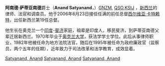 {{noteTA
|1=zh:新西兰;zh-hans:新西兰;zh-hk:新西蘭;zh-tw:紐西蘭;
|d1=大陆：新西兰；台灣：紐西蘭；香港：新西蘭；
}}
{{Infobox Officeholder
|name             = 阿南德·薩蒂亞南德爵士
|original_name    = {{lang|en|Anand Satyanand}}
|image            = Anand Satyanand.JPG
|order            = 
|office           = [[紐西蘭總督|紐西蘭總督]]
|term_start       = 2006年8月23日
|term_end         = 2011年8月31日
|monarch          = [[伊莉莎白二世|伊莉莎白二世]]
|predecessor      = [[西爾維亞·卡特賴特|西爾維亞·卡特賴特]]
|successor        = {{le|傑瑞·馬特巴瑞|Jerry Mateparae}}
|primeminister    = [[海倫·克拉克|海倫·克拉克]]<br>[[約翰·凱伊|約翰·凱伊]]
|birth_date       = {{birth date and age|1944|6|22}}
|birth_place      = [[紐西蘭|紐西蘭]][[奧克蘭_(紐西蘭)|奧克蘭]]
|death_date       = 
|death_place      = 
|alma_mater       = [[奧克蘭大學|奧克蘭大學]]
|religion         = [[羅馬天主教|羅馬天主教]]
|spouse           = Susan Satyanand
}}
'''阿南德·萨蒂亚南德'''爵士（'''Anand Satyanand'''，{{bd|1944年|7月22日|CatIdx=S}}）[[紐西蘭優異勳章|GNZM]], [[女王服務勳章|QSO]],[[聖約翰勳章|KStJ]] ，[[新西兰|新西兰]]的律师、法官和调查员。他于2006年8月23日接任任满的前任总督[[西尔维亚·卡特赖特|西尔维亚·卡特赖特]]，出任新西兰第19任总督。

他生长在奥克兰一个[[印度|印度]]-[[斐济|斐济]]家庭，祖辈是印度人，移民斐济，到萨蒂亚南德父辈迁居新西兰。1970年毕业于[[奥克兰大学|奥克兰大学]]，获法学学士学位。此后从事律师职业，1982年他被任命为地方法院法官，随后在1995年被任命为政府廉政官（监察员，两个五年的任期），近年致力于司法改革和法学教育，成效显着。


{{start box}}
{{succession box|[[西尔维亚·卡特赖特|西尔维亚·卡特赖特]]|{{le|傑瑞·馬特巴瑞|Jerry Mateparae}}|[[File:Crowned_Arms_of_New_Zealand.svg|22px]][[新西兰总督|新西兰总督]]|2006年8月23日-2011年8月31日}}
{{end box}}

[[Category:1944年出生|Satyanand, Anand]]
[[Category:新西兰总督|Satyanand, Anand]]
[[Category:奧克蘭大學校友|Satyanand, Anand]]